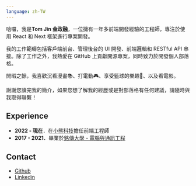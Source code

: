 ```yaml
---
language: zh-TW
---
```

哈囉，我是**Tom Jin 金政融**，一位擁有一年多前端開發經驗的工程師，專注於使用 React 和 Next 框架進行專案開發。

我的工作範疇包括客戶端前台、管理後台的 UI 開發、前端邏輯和 RESTful API 串接。除了工作之外，我熱愛在 GitHub 上貢獻開源專案，同時致力於開發個人部落格。

閒暇之餘，我喜歡沉看漫畫📚、打電動🎮、享受籃球的樂趣🏀、以及看電影。

謝謝您讀完我的簡介，如果您想了解我的經歷或是對部落格有任何建議，請隨時與我取得聯繫！

## Experience
- **2022 - 現在**．在[小熊科技](https://ibears.io/)擔任前端工程師
- **2017 - 2021**．畢業於[銘傳大學 - 電腦與通訊工程](https://sites.google.com/view/mcuite)

## Contact
- [Github](https://github.com/tommm2)
- [Linkedin](https://www.linkedin.com/in/jinrup/)

